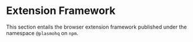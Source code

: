 # Extension Framework

This section entails the browser extension framework published under the namespace `@plasmohq` on `npm`.
